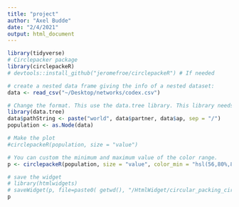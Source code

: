 ```yaml
---
title: "project"
author: "Axel Budde"
date: "2/4/2021"
output: html_document
---
```






```r
library(tidyverse)
# Circlepacker package
library(circlepackeR)         
# devtools::install_github("jeromefroe/circlepackeR") # If needed

# create a nested data frame giving the info of a nested dataset:
data <- read_csv("~/Desktop/networks/codex.csv")

# Change the format. This use the data.tree library. This library needs a column that looks like root/group/subgroup/..., so I build it
library(data.tree)
data$pathString <- paste("world", data$partner, data$ap, sep = "/")
population <- as.Node(data)

# Make the plot
#circlepackeR(population, size = "value")

# You can custom the minimum and maximum value of the color range.
p <- circlepackeR(population, size = "value", color_min = "hsl(56,80%,80%)", color_max = "hsl(341,30%,40%)")

# save the widget
# library(htmlwidgets)
# saveWidget(p, file=paste0( getwd(), "/HtmlWidget/circular_packing_circlepackeR2.html"))
p
```

